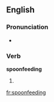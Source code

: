 ==English==

===Pronunciation===
* {{a|UK}} {{IPA|/ˈspuːnfiːdɪŋ/}}

===Verb===
'''spoonfeeding'''

# {{present participle of|[[spoonfeed]]}}

[[fr:spoonfeeding]]